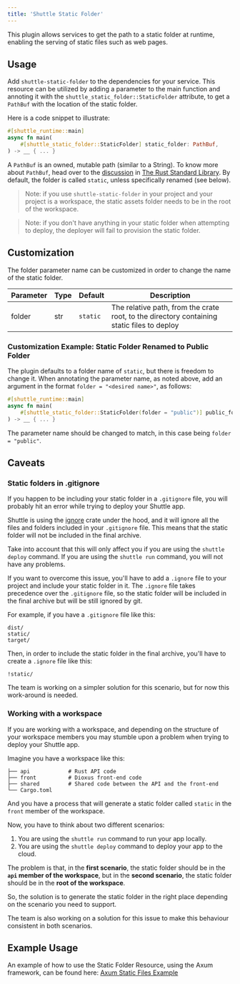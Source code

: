 ```yaml
---
title: 'Shuttle Static Folder'
---
```


This plugin allows services to get the path to a static folder at runtime, enabling the serving of static files such as web pages.

## Usage

Add `shuttle-static-folder` to the dependencies for your service. This resource can be utilized by adding a parameter to the main function and annoting it with the `shuttle_static_folder::StaticFolder` attribute, to get a `PathBuf` with the location of the static folder.

Here is a code snippet to illustrate:

```rust
#[shuttle_runtime::main]
async fn main(
    #[shuttle_static_folder::StaticFolder] static_folder: PathBuf,
) -> __ { ... }
```

A `PathBuf` is an owned, mutable path (similar to a String). To know more about `PathBuf`, head over to the [discussion](https://doc.rust-lang.org/std/path/struct.PathBuf.html) in [The Rust Standard Library](https://doc.rust-lang.org/std/index.html). By default, the folder is called `static`, unless specifically renamed (see below).

> Note: if you use `shuttle-static-folder` in your project and your project is a workspace, the static assets
> folder needs to be in the root of the workspace.

> Note: if you don't have anything in your static folder when attempting to deploy, the deployer will fail to provision the static folder.

## Customization

The folder parameter name can be customized in order to change the name of the static folder.

| Parameter | Type | Default  | Description                                                                                |
| --------- | ---- | -------- | ------------------------------------------------------------------------------------------ |
| folder    | str  | `static` | The relative path, from the crate root, to the directory containing static files to deploy |

### Customization Example: Static Folder Renamed to Public Folder

The plugin defaults to a folder name of `static`, but there is freedom to change it. When annotating the parameter name, as noted above, add an argument in the format `folder = "<desired name>"`, as follows:

```rust
#[shuttle_runtime::main]
async fn main(
    #[shuttle_static_folder::StaticFolder(folder = "public")] public_folder: PathBuf,
) -> __ { ... }
```

The parameter name should be changed to match, in this case being `folder = "public"`.

## Caveats

### Static folders in .gitignore

If you happen to be including your static folder in a `.gitignore` file, you will probably hit an error while trying to deploy your Shuttle app.

Shuttle is using the [ignore](https://crates.io/crates/ignore) crate under the hood, and it will ignore all the files and folders included in your `.gitignore` file. This means that the static folder will not be included in the final archive.

Take into account that this will only affect you if you are using the `shuttle deploy` command. If you are using the `shuttle run` command, you will not have any problems.

If you want to overcome this issue, you'll have to add a `.ignore` file to your project and include your static folder in it. The `.ignore` file takes precedence over the `.gitignore` file, so the static folder will be included in the final archive but will be still ignored by git.

For example, if you have a `.gitignore` file like this:

```gitignore
dist/
static/
target/
```

Then, in order to include the static folder in the final archive, you'll have to create a `.ignore` file like this:

```ignore
!static/
```

The team is working on a simpler solution for this scenario, but for now this work-around is needed.

### Working with a workspace

If you are working with a workspace, and depending on the structure of your workspace members you may stumble upon a problem when trying to deploy your Shuttle app.

Imagine you have a workspace like this:

```text
├── api            # Rust API code
├── front          # Dioxus front-end code
├── shared         # Shared code between the API and the front-end
└── Cargo.toml
```

And you have a process that will generate a static folder called `static` in the `front` member of the workspace.

Now, you have to think about two different scenarios:

1. You are using the `shuttle run` command to run your app locally.
1. You are using the `shuttle deploy` command to deploy your app to the cloud.

The problem is that, in the **first scenario**, the static folder should be in the **`api` member of the workspace**, but in the **second scenario**, the static folder should be in the **root of the workspace**.

So, the solution is to generate the static folder in the right place depending on the scenario you need to support.

The team is also working on a solution for this issue to make this behaviour consistent in both scenarios.

## Example Usage

An example of how to use the Static Folder Resource, using the Axum framework, can be found here: [Axum Static Files Example](https://github.com/shuttle-hq/shuttle-examples/tree/main/axum/static-files)
